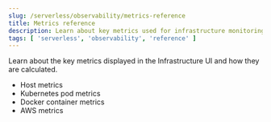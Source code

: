 ```yaml
---
slug: /serverless/observability/metrics-reference
title: Metrics reference
description: Learn about key metrics used for infrastructure monitoring.
tags: [ 'serverless', 'observability', 'reference' ]
---
```


<p><DocBadge template="technical preview" /></p>

<div id="metrics-reference"></div>

Learn about the key metrics displayed in the Infrastructure UI and how they
are calculated.

* <DocLink slug="/serverless/observability/host-metrics">Host metrics</DocLink>
* <DocLink slug="/serverless/observability/kubernetes-pod-metrics">Kubernetes pod metrics</DocLink>
* <DocLink slug="/serverless/observability/docker-container-metrics">Docker container metrics</DocLink>
* <DocLink slug="/serverless/observability/aws-metrics">AWS metrics</DocLink>